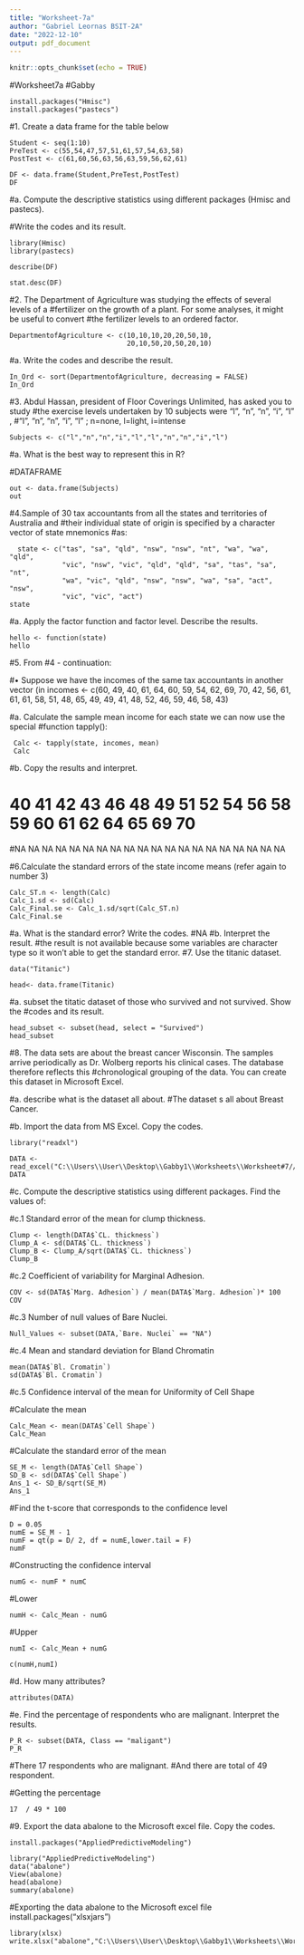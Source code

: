 ---
title: "Worksheet-7a"
author: "Gabriel Leornas BSIT-2A"
date: "2022-12-10"
output: pdf_document
---

```{r setup, include=FALSE}
knitr::opts_chunk$set(echo = TRUE)
```

#Worksheet7a
#Gabby
```{}
install.packages("Hmisc")
install.packages("pastecs")
```
#1. Create a data frame for the table below 
```{}
Student <- seq(1:10)
PreTest <- c(55,54,47,57,51,61,57,54,63,58)
PostTest <- c(61,60,56,63,56,63,59,56,62,61)

DF <- data.frame(Student,PreTest,PostTest)
DF
```
#a. Compute the descriptive statistics using different packages (Hmisc and pastecs).

#Write the codes and its result.
```{}
library(Hmisc)
library(pastecs)

describe(DF)

stat.desc(DF)
```
#2. The Department of Agriculture was studying the effects of several levels of a
#fertilizer on the growth of a plant. For some analyses, it might be useful to convert
#the fertilizer levels to an ordered factor.
```{}
DepartmentofAgriculture <- c(10,10,10,20,20,50,10,
                             20,10,50,20,50,20,10)
```


#a. Write the codes and describe the result.
```{}
In_Ord <- sort(DepartmentofAgriculture, decreasing = FALSE)
In_Ord
```
#3. Abdul Hassan, president of Floor Coverings Unlimited, has asked you to study
#the exercise levels undertaken by 10 subjects were “l”, “n”, “n”, “i”, “l” ,
#“l”, “n”, “n”, “i”, “l” ; n=none, l=light, i=intense
```{}
Subjects <- c("l","n","n","i","l","l","n","n","i","l")
```
#a. What is the best way to represent this in R?

#DATAFRAME
```{}
out <- data.frame(Subjects)
out
```
#4.Sample of 30 tax accountants from all the states and territories of Australia and
#their individual state of origin is specified by a character vector of state mnemonics
#as:
```{}
  state <- c("tas", "sa", "qld", "nsw", "nsw", "nt", "wa", "wa", "qld",
             "vic", "nsw", "vic", "qld", "qld", "sa", "tas", "sa", "nt",
             "wa", "vic", "qld", "nsw", "nsw", "wa", "sa", "act", "nsw",
             "vic", "vic", "act")
state
```
#a. Apply the factor function and factor level. Describe the results.
```{}
hello <- function(state)
hello 
```

#5. From #4 - continuation:

#• Suppose we have the incomes of the same tax accountants in another vector (in
incomes <- c(60, 49, 40, 61, 64, 60, 59, 54,
             62, 69, 70, 42, 56, 61, 61, 61, 58, 51, 48,
             65, 49, 49, 41, 48, 52, 46, 59, 46, 58, 43)

#a. Calculate the sample mean income for each state we can now use the special
#function tapply():
 
```{}
 Calc <- tapply(state, incomes, mean)
 Calc
```
#b. Copy the results and interpret.

# 40 41 42 43 46 48 49 51 52 54 56 58 59 60 61 62 64 65 69 70 
 #NA NA NA NA NA NA NA NA NA NA NA NA NA NA NA NA NA NA NA NA
 
#6.Calculate the standard errors of the state income means (refer again to number 3)
```{}
Calc_ST.n <- length(Calc)
Calc_1.sd <- sd(Calc)
Calc_Final.se <- Calc_1.sd/sqrt(Calc_ST.n)
Calc_Final.se
```
#a. What is the standard error? Write the codes.
#NA
#b. Interpret the result.
#the result is not available because some variables are character type so it won't able to get the standard error.
#7. Use the titanic dataset.
```{}
data("Titanic")

head<- data.frame(Titanic)
```
#a. subset the titatic dataset of those who survived and not survived. Show the
#codes and its result.
```{}
head_subset <- subset(head, select = "Survived")
head_subset
```
#8. The data sets are about the breast cancer Wisconsin. The samples arrive periodically as Dr. Wolberg reports his clinical cases. The database therefore reflects this
#chronological grouping of the data. You can create this dataset in Microsoft Excel.

#a. describe what is the dataset all about.
#The dataset s all about Breast Cancer.

#b. Import the data from MS Excel. Copy the codes.
```{}
library("readxl")

DATA <- read_excel("C:\\Users\\User\\Desktop\\Gabby1\\Worksheets\\Worksheet#7//Breast_Cancer.xlsx")
DATA
```
#c. Compute the descriptive statistics using different packages. Find the values of:

#c.1 Standard error of the mean for clump thickness.
```{}
Clump <- length(DATA$`CL. thickness`)
Clump_A <- sd(DATA$`CL. thickness`)
Clump_B <- Clump_A/sqrt(DATA$`CL. thickness`)
Clump_B
```
#c.2 Coefficient of variability for Marginal Adhesion.
```{}
COV <- sd(DATA$`Marg. Adhesion`) / mean(DATA$`Marg. Adhesion`)* 100
COV
```
#c.3 Number of null values of Bare Nuclei.
```{}
Null_Values <- subset(DATA,`Bare. Nuclei` == "NA")
```
#c.4 Mean and standard deviation for Bland Chromatin
```{}
mean(DATA$`Bl. Cromatin`)
sd(DATA$`Bl. Cromatin`)
```
#c.5 Confidence interval of the mean for Uniformity of Cell Shape
 
#Calculate the mean
```{}
Calc_Mean <- mean(DATA$`Cell Shape`)
Calc_Mean
```
#Calculate the standard error of the mean
```{}
SE_M <- length(DATA$`Cell Shape`)
SD_B <- sd(DATA$`Cell Shape`)
Ans_1 <- SD_B/sqrt(SE_M)
Ans_1
```
#Find the t-score that corresponds to the confidence level
```{}
D = 0.05
numE = SE_M - 1
numF = qt(p = D/ 2, df = numE,lower.tail = F)
numF
```
#Constructing the confidence interval
```{}
numG <- numF * numC
```
#Lower
```{}
numH <- Calc_Mean - numG
```
#Upper
```{}
numI <- Calc_Mean + numG

c(numH,numI)
```

#d. How many attributes?
```{}
attributes(DATA)
```
#e. Find the percentage of respondents who are malignant. Interpret the results.
```{}
P_R <- subset(DATA, Class == "maligant")
P_R
```
#There 17 respondents who are malignant.
#And there are total of 49 respondent.

#Getting the percentage
```{}
17  / 49 * 100
```
#9. Export the data abalone to the Microsoft excel file. Copy the codes.
```{}
install.packages("AppliedPredictiveModeling")

library("AppliedPredictiveModeling")
data("abalone")
View(abalone)
head(abalone)
summary(abalone)
```
#Exporting the data abalone to the Microsoft excel file
install.packages("xlsxjars")
```{}
library(xlsx)
write.xlsx("abalone","C:\\Users\\User\\Desktop\\Gabby1\\Worksheets\\Worksheet#7\\abalone.xlsx")
```